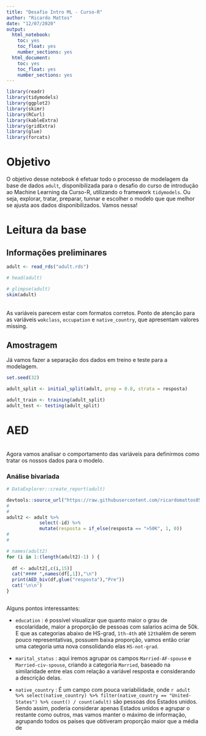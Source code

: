 ```yaml
---
title: "Desafio Intro ML - Curso-R"
author: "Ricardo Mattos"
date: "12/07/2020"
output:
  html_notebook:
    toc: yes
    toc_float: yes
    number_sections: yes
  html_document:
    toc: yes
    toc_float: yes
    number_sections: yes
---
```



```r
library(readr)
library(tidymodels)
library(ggplot2)
library(skimr)
library(RCurl)
library(kableExtra)
library(gridExtra)
library(glue)
library(forcats)
```

# Objetivo

O objetivo desse notebook é efetuar todo o processo de modelagem da base de dados `adult`, disponibilizada para o desafio do curso de introdução ao Machine Learning da Curso-R, utilizando o framework `tidymodels`. Ou seja, explorar, tratar, preparar, tunnar e escolher o modelo que que melhor se ajusta aos dados disponibilizados. Vamos nessa!


# Leitura da base

## Informações preliminares

```r
adult <- read_rds("adult.rds")

# head(adult) 

# glimpse(adult)
skim(adult)

```



<br> As variáveis parecem estar com formatos corretos. Ponto de atenção para as variáveis `wokclass`, `occupation` e `native_country`, que apresentam valores missing.  </br>


## Amostragem

Já vamos fazer a separação dos dados em treino e teste para a modelagem.

```r
set.seed(32)

adult_split <- initial_split(adult, prop = 0.8, strata = resposta)

adult_train <- training(adult_split)
adult_test <- testing(adult_split)

```


# AED 

<br> Agora vamos analisar o comportamento das variáveis para definirmos como tratar os nossos dados para o modelo. </br>

### Análise bivariada {.tabset}
```r


# DataExplorer::create_report(adult)

devtools::source_url("https://raw.githubusercontent.com/ricardomattos05/functions/master/function_AED_bivariada.R")
# 
# 
adult2 <- adult %>%
            select(-id) %>% 
            mutate(resposta = if_else(resposta == ">50K", 1, 0))
# 
# 

# names(adult2)
for (i in 1:(length(adult2)-1) ) {
  
  df <- adult2[,c(i,15)]
  cat("#### ",names(df[,1]),"\n") 
  print(AED_biv(df,glue("resposta"),"Pre"))
  cat('\n\n')
}



```
Alguns pontos interessantes:

* `education` : é possível visualizar que quanto maior o grau de escolaridade, maior a proporção de pessoas com salarios acima de 50k. E que as categorias abaixo de HS-grad, `1th-4th` até `12th`além de serem pouco representativas, possuem baixa proporção, vamos então criar uma categoria uma nova consolidando elas `HS-not-grad`.

* `marital_status` : aqui iremos agrupar os campos `Married-AF-spouse` e `Married-civ-spouse`, criando a categoria `Married`, baseado na similaridade entre elas com relação a variável resposta e considerando a descrição delas.

* `native_country` : É um campo com pouca variabilidade, onde `r adult %>% select(native_country) %>% filter(native_country == "United-States") %>% count() / count(adult)` são pessoas dos Estados unidos. Sendo assim, poderia considerar apenas Estados unidos e agrupar o restante como outros, mas vamos manter o máximo de informação, agrupando todos os países que obtiveram proporção maior que a média de 